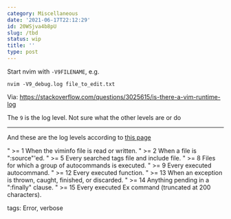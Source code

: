 ```yaml
---
category: Miscellaneous
date: '2021-06-17T22:12:29'
id: 20WSjva4b8pU
slug: /tbd
status: wip
title: ''
type: post
---
```


Start nvim with `-V9FILENAME`, e.g. 

    nvim -V9_debug.log file_to_edit.txt
    
Via: https://stackoverflow.com/questions/3025615/is-there-a-vim-runtime-log

The `9` is the log level. Not sure what the other levels are or do


--- 

And these are the log levels according to [this page](https://inlehmansterms.net/2014/10/31/debugging-vim/)


" >= 1  When the viminfo file is read or written.
" >= 2  When a file is ":source"'ed.
" >= 5  Every searched tags file and include file.
" >= 8  Files for which a group of autocommands is executed.
" >= 9  Every executed autocommand.
" >= 12 Every executed function.
" >= 13 When an exception is thrown, caught, finished, or discarded.
" >= 14 Anything pending in a ":finally" clause.
" >= 15 Every executed Ex command (truncated at 200 characters).




tags: Error, verbose